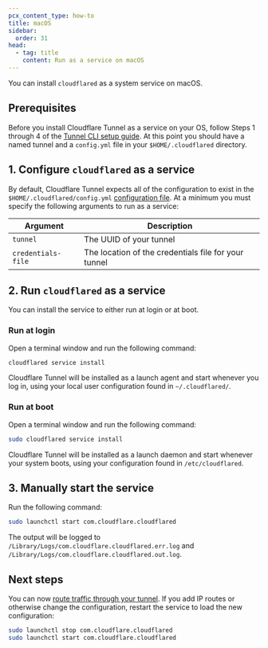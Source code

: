 ```yaml
---
pcx_content_type: how-to
title: macOS
sidebar:
  order: 31
head:
  - tag: title
    content: Run as a service on macOS
---
```


You can install `cloudflared` as a system service on macOS.

## Prerequisites

Before you install Cloudflare Tunnel as a service on your OS, follow Steps 1 through 4 of the [Tunnel CLI setup guide](/cloudflare-one/connections/connect-networks/get-started/create-local-tunnel/). At this point you should have a named tunnel and a `config.yml` file in your `$HOME/.cloudflared` directory.

## 1. Configure `cloudflared` as a service

By default, Cloudflare Tunnel expects all of the configuration to exist in the `$HOME/.cloudflared/config.yml` [configuration file](/cloudflare-one/connections/connect-networks/configure-tunnels/local-management/configuration-file/). At a minimum you must specify the following arguments to run as a service:

| Argument           | Description                                          |
| ------------------ | ---------------------------------------------------- |
| `tunnel`           | The UUID of your tunnel                              |
| `credentials-file` | The location of the credentials file for your tunnel |

## 2. Run `cloudflared` as a service

You can install the service to either run at login or at boot.

### Run at login

Open a terminal window and run the following command:

```sh
cloudflared service install
```

Cloudflare Tunnel will be installed as a launch agent and start whenever you log in, using your local user configuration found in `~/.cloudflared/`.

### Run at boot

Open a terminal window and run the following command:

```sh
sudo cloudflared service install
```

Cloudflare Tunnel will be installed as a launch daemon and start whenever your system boots, using your configuration found in `/etc/cloudflared`.

## 3. Manually start the service

Run the following command:

```sh
sudo launchctl start com.cloudflare.cloudflared
```

The output will be logged to `/Library/Logs/com.cloudflare.cloudflared.err.log` and `/Library/Logs/com.cloudflare.cloudflared.out.log`.

## Next steps

You can now [route traffic through your tunnel](/cloudflare-one/connections/connect-networks/get-started/create-local-tunnel/#5-start-routing-traffic). If you add IP routes or otherwise change the configuration, restart the service to load the new configuration:

```sh
sudo launchctl stop com.cloudflare.cloudflared
sudo launchctl start com.cloudflare.cloudflared
```

